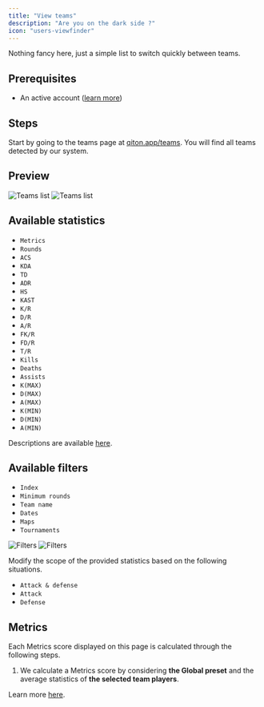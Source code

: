 ```yaml
---
title: "View teams"
description: "Are you on the dark side ?"
icon: "users-viewfinder"
---
```


Nothing fancy here, just a simple list to switch quickly between teams.

## Prerequisites

- An active account ([learn more](/get-started/setup))

## Steps

Start by going to the teams page at [qiton.app/teams](https://qiton.app/teams).
You will find all teams detected by our system.

## Preview

<Frame>
    <img
        className="block dark:hidden"
        src="./images/root/list.png"
        alt="Teams list"
    />
    <img
        className="hidden dark:block"
        src="./images/root/list.png"
        alt="Teams list"
    />
</Frame>

## Available statistics

- `Metrics`
- `Rounds`
- `ACS`
- `KDA`
- `TD`
- `ADR`
- `HS`
- `KAST`
- `K/R`
- `D/R`
- `A/R`
- `FK/R`
- `FD/R`
- `T/R`
- `Kills`
- `Deaths`
- `Assists`
- `K(MAX)`
- `D(MAX)`
- `A(MAX)`
- `K(MIN)`
- `D(MIN)`
- `A(MIN)`

Descriptions are available [here](/core/statistics-meaning).

## Available filters

- `Index`
- `Minimum rounds`
- `Team name`
- `Dates`
- `Maps`
- `Tournaments`

<Frame>
    <img
        className="block dark:hidden"
        src="./images/root/filters.png"
        alt="Filters"
    />
    <img
        className="hidden dark:block"
        src="./images/root/filters.png"
        alt="Filters"
    />
</Frame>

Modify the scope of the provided statistics based on the following situations.
- `Attack & defense`
- `Attack`
- `Defense`

## Metrics

Each Metrics score displayed on this page is calculated through the following steps.

1. We calculate a Metrics score by considering **the Global preset** and the average statistics of **the selected team
players**.

Learn more [here](/core/metrics).
